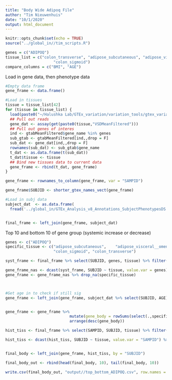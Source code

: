 ```yaml
---
title: "Body Wide Adipoq File"
author: "Tim Nieuwenhuis"
date: "10/1/2020"
output: html_document
---
```


```r
knitr::opts_chunk$set(echo = TRUE)
source("../global_in//tim_scripts.R")
```


```r
genes = c("ADIPOQ")
tissue_list = c("colon_transverse", "adipose_subcutaneous",	"adipose_visceral__omentum",
                     "colon_sigmoid")
compare_columns = c("BMI", "AGE")
```

Load in gene data, then phenotype data
```r

#Empty data frame
gene_frame <- data.frame()

#Load in tissues
tissue = tissue_list[42]
for (tissue in tissue_list) {
  load(paste0("~/Halushka Lab/GTEx_variation/variation_tools/gtex_variation_toolbox/input_data/rda_output/",tissue,"-vsd-mean-filtered.rda"))
  ## Pull out reads
  gene_dat <- assay(get(paste0(tissue,"VSDMeanFiltered")))     
  ## Pull out genes of interes
  ind <- gtabMeanFiltered$gene_name %in% genes
  sub_gtab <- gtabMeanFiltered[ind,,drop = F]
  sub_dat <- gene_dat[ind,,drop = F]   
  rownames(sub_dat) <- sub_gtab$gene_name
  t_dat <- as.data.frame(t(sub_dat))
  t_dat$tissue <- tissue
  ## Bind new tissues data to current data
  gene_frame <- rbind(t_dat, gene_frame)
}

gene_frame <- rownames_to_column(gene_frame, var = "SAMPID")

gene_frame$SUBJID <- shorter_gtex_names_vect(gene_frame)

#Load in subj data
subject_dat  <- as.data.frame(
  fread('../global_in/GTEx_Analysis_v8_Annotations_SubjectPhenotypesDS.txt'))


final_frame <- left_join(gene_frame, subject_dat)

```


Top 10 and bottom 10 of gene group (systemic increase or decrease)
```r
genes <- c("ADIPOQ")
specific_tissue <- c("adipose_subcutaneous",	"adipose_visceral__omentum",
                     "colon_sigmoid", "colon_transverse")

syst_frame <- final_frame %>% select(SUBJID, genes, tissue) %>% filter((tissue %in% specific_tissue))

gene_frame_nas <- dcast(syst_frame, SUBJID ~ tissue, value.var = genes) 
gene_frame <- gene_frame_nas %>% drop_na(specific_tissue)



#Get age in to check if still sig
gene_frame <- left_join(gene_frame, subject_dat %>% select(SUBJID, AGE))


gene_frame <- gene_frame %>%
                            mutate(gene_body = rowSums(select(.,specific_tissue))/length(specific_tissue)) %>%
                            arrange(desc(gene_body))

hist_tiss <- final_frame %>% select(SAMPID, SUBJID, tissue) %>% filter(tissue %in% specific_tissue)

hist_tiss <- dcast(hist_tiss, SUBJID ~ tissue, value.var = "SAMPID") %>% drop_na()


final_body <- left_join(gene_frame, hist_tiss, by = "SUBJID")

final_body_out <- rbind(head(final_body, 10), tail(final_body, 10))

write.csv(final_body_out, "output//top_bottom_ADIPOQ.csv", row.names = F)

```